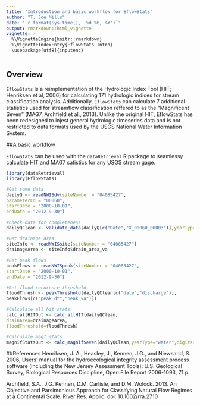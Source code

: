 ```yaml
---
title: "Introduction and basic workflow for EflowStats"
author: "T. Joe Mills"
date: "`r format(Sys.time(), '%d %B, %Y')`"
output: rmarkdown::html_vignette
vignette: >
  %\VignetteEngine{knitr::rmarkdown}
  %\VignetteIndexEntry{EflowStats Intro}
  \usepackage[utf8]{inputenc}
---
```

  
  
  
## Overview
  
`EflowStats` Is a reimplementation of the Hydrologic Index Tool (HIT; Henriksen et al, 2006) for calculating 171 hydrologic indices for stream classification analysis. Additionally, `EflowStats` can calculate 7 additional statistics used for streamflow classification reffered to as the "Magnificent Seven" (MAG7, Archfield et al., 2013). Unlike the original HIT, EflowStats has been redesigned to injest general hydrologic timeseries data and is not restricted to data formats used by the USGS National Water Information System.
  
##A basic workflow 
  
`EflowStats` can be used with the `dataRetrieval` R package to seamlessy calculate HIT and MAG7 satistics for any USGS stream gage. 
  
  
```r
library(dataRetrieval)
library(EflowStats)

#Get some data
dailyQ <- readNWISdv(siteNumber = "04085427",
parameterCd = "00060",
startDate = "2000-10-01",
endDate = "2012-9-30")

#Check data for completeness
dailyQClean <- validate_data(dailyQ[c("Date","X_00060_00003")],yearType="water")

#Get drainage area
siteInfo <- readNWISsite(siteNumber = "04085427")
drainageArea <- siteInfo$drain_area_va

#Get peak flows
peakFlows <- readNWISpeak(siteNumber = "04085427",
startDate = "2000-10-01",
endDate = "2012-9-30")

#Get flood recurence threshold
floodThresh <- peakThreshold(dailyQClean[c("date","discharge")],
peakFlows[c("peak_dt","peak_va")])

#Calculate all hit stats
calc_allHITOut <- calc_allHIT(dailyQClean,
drainArea=drainageArea,
floodThreshold=floodThresh)

#Calculate mag7 stats
magnifStatsOut <- calc_magnifSeven(dailyQClean,yearType="water",digits=3)

```



##References
Henriksen, J. A., Heasley, J., Kennen, J.G., and Niewsand, S. 2006, Users’ manual for the hydroecological
integrity assessment process software (including the New Jersey Assessment Tools): U.S. Geological
Survey, Biological Resources Discipline, Open File Report 2006-1093, 71 p. 

Archfield, S.A., J.G. Kennen, D.M. Carlisle, and D.M. Wolock. 2013. An Objective and Parsimonious Approach for Classifying Natural Flow Regimes at a Continental Scale. River Res. Applic. doi: 10.1002/rra.2710 